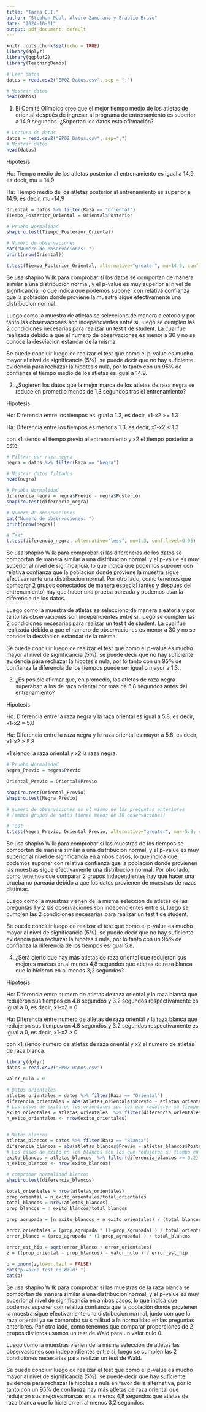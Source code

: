 ```yaml
---
title: "Tarea E.I."
author: "Stephan Paul, Alvaro Zamorano y Braulio Bravo"
date: "2024-10-01"
output: pdf_document: default
---
```


```r
knitr::opts_chunk$set(echo = TRUE)
library(dplyr)
library(ggplot2)
library(TeachingDemos)
```

```r
# Leer datos
datos = read.csv2("EP02 Datos.csv", sep = ";")

# Mostrar datos
head(datos)
```

1. El Comité Olímpico cree que el mejor tiempo medio de los atletas de oriental después de ingresar al programa de entrenamiento es superior a 14,9 segundos. ¿Soportan los datos esta afirmación?

```r
# Lectura de datos
datos = read.csv2("EP02 Datos.csv", sep=";")
# Mostrar datos
head(datos)
```
Hipotesis

Ho: Tiempo medio de los atletas posterior al entrenamiento es igual a 14.9, es
decir, mu = 14,9

Ha: Tiempo medio de los atletas posterior al entrenamiento es superior a 14.9,
es decir, mu>14,9

```r
Oriental = datos %>% filter(Raza == "Oriental")
Tiempo_Posterior_Oriental = Oriental$Posterior

# Prueba Normalidad
shapiro.test(Tiempo_Posterior_Oriental)

# Numero de observaciones
cat("Numero de observaciones: ")
print(nrow(Oriental))

t.test(Tiempo_Posterior_Oriental, alternative="greater", mu=14.9, conf.level=0.95)

```
Se usa shapiro Wilk para comprobar si los datos se comportan de manera similar a una distribucion normal, y el p-value es muy superior al nivel de significancia,
lo que indica que podemos suponer con relativa confianza que la población donde
proviene la muestra sigue efectivamente una distribucion normal.

Luego como la muestra de atletas se selecciono de manera aleatoria y
por tanto las observaciones son independientes entre si, luego se cumplen las 2 condiciones necesarias para realizar un test t de student. 
La cual fue realizada debido a que el numero de observaciones es menor a 30 y no se conoce la desviacion estandar de la misma.

Se puede concluir luego de realizar el test que como el p-value es mucho mayor
al nivel de significancia (5%), se puede decir que no hay suficiente evidencia para rechazar la hipotesis nula, por lo tanto con un 95% de confianza el tiempo medio de los atletas es igual a 14.9.


2. ¿Sugieren los datos que la mejor marca de los atletas de raza negra se reduce en promedio menos de 1,3 segundos tras el entrenamiento?

Hipotesis

Ho: Diferencia entre los tiempos es igual a 1.3, es decir, x1-x2 >= 1.3

Ha: Diferencia entre los tiempos es menor a 1.3, es decir, x1-x2 < 1.3

con x1 siendo el tiempo previo al entrenamiento y x2 el tiempo posterior a este.
```r
# Filtrar por raza negra
negra = datos %>% filter(Raza == "Negra")

# Mostrar datos filtados
head(negra)

# Prueba Normalidad
diferencia_negra = negra$Previo - negra$Posterior 
shapiro.test(diferencia_negra)

# Numero de observaciones
cat("Numero de observaciones: ")
print(nrow(negra))

# Test
t.test(diferencia_negra, alternative="less", mu=1.3, conf.level=0.95)
```
Se usa shapiro Wilk para comprobar si las diferencias de los datos se 
comportan de manera similar a una distribucion normal, y el p-value es muy superior al nivel de significancia, lo que indica que podemos suponer
con relativa confianza que la población donde proviene la muestra sigue efectivamente una distribucion normal. Por otro lado, como tenemos que 
comparar 2 grupos conectados de manera especial (antes y despues del entrenamiento) hay que hacer una prueba pareada y podemos usar la diferencia de los datos.

Luego como la muestra de atletas se selecciono de manera aleatoria y 
por tanto las observaciones son independientes entre si, luego se cumplen las 2 condiciones necesarias para realizar un test t de student. 
La cual fue realizada debido a que el numero de observaciones es menor a 30 y no se conoce la desviacion estandar de la misma.

Se puede concluir luego de realizar el test que como el p-value es mucho mayor 
al nivel de significancia (5%), se puede decir que no hay suficiente evidencia para rechazar la hipotesis nula, por lo tanto con un 95% de confianza la diferencia de los tiempos puede ser igual o mayor a 1.3.

3. ¿Es posible afirmar que, en promedio, los atletas de raza negra superaban
    a los de raza oriental por más de 5,8 segundos antes del entrenamiento?

Hipotesis

Ho: Diferencia entre la raza negra y la raza oriental es igual a 5.8, es decir,
x1-x2 = 5.8

Ha: Diferencia entre la raza negra y la raza oriental es mayor a 5.8, es decir,
x1-x2 > 5.8

x1 siendo la raza oriental y x2 la raza negra.
```r
# Prueba Normalidad
Negra_Previo = negra$Previo

Oriental_Previo = Oriental$Previo

shapiro.test(Oriental_Previo)
shapiro.test(Negra_Previo)

# numero de observaciones es el mismo de las preguntas anteriores
# (ambos grupos de datos tienen menos de 30 observaciones)

# Test
t.test(Negra_Previo, Oriental_Previo, alternative="greater", mu=-5.8, conf.level=0.95, paired = FALSE)
```
Se usa shapiro Wilk para comprobar si las muestras de los tiempos se 
comportan de manera similar a una distribucion normal, y el p-value es muy superior al nivel de significancia en ambos casos, lo que indica que podemos suponer con relativa confianza que la población donde provienen las muestras sigue efectivamente una distribucion normal. Por otro lado, como tenemos que 
comparar 2 grupos independientes hay que hacer una prueba no pareada debido a que los datos provienen de muestras de razas distintas.

Luego como la muestras vienen de la misma seleccion de atletas de las preguntas 1 y 2 las observaciones son independientes entre si, luego se cumplen las 2 condiciones necesarias para realizar un test t de student. 

Se puede concluir luego de realizar el test que como el p-value es mucho mayor 
al nivel de significancia (5%), se puede decir que no hay suficiente evidencia para rechazar la hipotesis nula, por lo tanto con un 95% de confianza la diferencia de los tiempos es igual 5.8.

4. ¿Será cierto que hay más atletas de raza oriental que redujeron sus mejores marcas en al menos 4,8 segundos que atletas de raza blanca que lo hicieron en al menos 3,2 segundos?

Hipotesis

Ho: Diferencia entre numero de atletas de raza oriental y la raza blanca que redujeron sus tiempos en 4.8 segundos y 3.2 segundos respectivamente es igual a
0, es decir, x1-x2 = 0

Ha: Diferencia entre numero de atletas de raza oriental y la raza blanca que redujeron sus tiempos en 4.8 segundos y 3.2 segundos respectivamente es igual a
0, es decir, x1-x2 > 0

con x1 siendo numero de atletas de raza oriental y x2 el numero de atletas
de raza blanca.

```r
library(dplyr)
datos = read.csv2("EP02 Datos.csv")

valor_nulo = 0

# Datos orientales
atletas_orientales = datos %>% filter(Raza == "Oriental")
diferencia_orientales = abs(atletas_orientales$Previo - atletas_orientales$Posterior)
# Los casos de exito en los orientales son los que redujeron su tiempo en al menos 4,8 segundos
exito_orientales = atletas_orientales  %>% filter(diferencia_orientales >= 4.8)
n_exito_orientales <- nrow(exito_orientales)


# Datos blancos
atletas_blancos = datos %>% filter(Raza == "Blanca")
diferencia_blancos = abs(atletas_blancos$Previo - atletas_blancos$Posterior)
# Los casos de exito en los blancos son los que redujeron su tiempo en al menos 3,2 segundos
exito_blancos = atletas_blancos  %>% filter(diferencia_blancos >= 3.2)
n_exito_blancos <- nrow(exito_blancos)

# comprobar normalidad blancos
shapiro.test(diferencia_blancos)

total_orientales = nrow(atletas_orientales)
prop_oriental = n_exito_orientales/total_orientales
total_blancos = nrow(atletas_blancos)
prop_blancos = n_exito_blancos/total_blancos

prop_agrupada = (n_exito_blancos + n_exito_orientales) / (total_blancos + total_orientales)

error_orientales = (prop_agrupada * (1-prop_agrupada) ) / total_orientales
error_blanco = (prop_agrupada * (1-prop_agrupada) ) / total_blancos

error_est_hip = sqrt(error_blanco + error_orientales)
z = ((prop_oriental - prop_blancos) - valor_nulo ) / error_est_hip

p = pnorm(z,lower.tail = FALSE)
cat("p-value test de Wald: ")
cat(p)

```
Se usa shapiro Wilk para comprobar si las muestras de la raza blanca se 
comportan de manera similar a una distribucion normal, y el p-value es muy superior al nivel de significancia en ambos casos, lo que indica que podemos suponer con relativa confianza que la población donde provienen la muestra sigue efectivamente una distribucion normal, junto con que la raza oriental ya se comprobo su similitud a la normalidad en las preguntas anteriores. Por otro lado, como tenemos que comparar proporciones de 2 grupos distintos usamos un test de Wald para un valor nulo 0.

Luego como la muestras vienen de la misma seleccion de atletas las observaciones son independientes entre si, luego se cumplen las 2 condiciones necesarias para realizar un test de Wald. 

Se puede concluir luego de realizar el test que como el p-value es mucho mayor 
al nivel de significancia (5%), se puede decir que hay suficiente evidencia para rechazar la hipotesis nula en favor de la alternativa, por lo tanto con un 95% de confianza hay más atletas de raza oriental que redujeron sus mejores marcas en al menos 4,8 segundos que atletas de raza blanca que lo hicieron en al menos 3,2 segundos.


